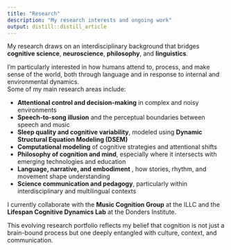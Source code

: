 ```yaml
---
title: "Research"
description: "My research interests and ongoing work"
output: distill::distill_article
---
```


My research draws on an interdisciplinary background that bridges **cognitive science**, **neuroscience**, **philosophy**, and **linguistics**.

I'm particularly interested in how humans attend to, process, and make sense of the world, both through language and in response to internal and environmental dynamics.  
Some of my main research areas include:

- **Attentional control and decision-making** in complex and noisy environments  
- **Speech-to-song illusion** and the perceptual boundaries between speech and music  
- **Sleep quality and cognitive variability**, modeled using **Dynamic Structural Equation Modeling (DSEM)**  
- **Computational modeling** of cognitive strategies and attentional shifts  
- **Philosophy of cognition and mind**, especially where it intersects with emerging technologies and education  
- **Language, narrative, and embodiment** , how stories, rhythm, and movement shape understanding  
- **Science communication and pedagogy**, particularly within interdisciplinary and multilingual contexts

I currently collaborate with the **Music Cognition Group** at the ILLC and the **Lifespan Cognitive Dynamics Lab** at the Donders Institute.

This evolving research portfolio reflects my belief that cognition is not just a brain-bound process but one deeply entangled with culture, context, and communication.